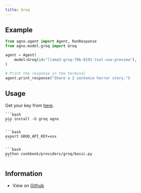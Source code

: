 ```yaml
---
title: Groq
---
```


## Example

<CodeGroup>

```python agent.py
from agno.agent import Agent, RunResponse
from agno.model.groq import Groq

agent = Agent(
    model=Groq(id="llama3-groq-70b-8192-tool-use-preview"),
)

# Print the response in the terminal
agent.print_response("Share a 2 sentence horror story.")

```

</CodeGroup>

## Usage

Get your key from [here](https://console.groq.com/keys).

<Steps>
  <Snippet file="create-venv-step.mdx" />

  <Step title="Install libraries">

    ```bash
    pip install -U groq agno
    ```

  </Step>

  <Step title="Export `GROQ_API_KEY`">

    ```bash
    export GROQ_API_KEY=xxx
    ```

  </Step>

  <Step title="Run Groq Agent">

    ```bash
    python cookbook/providers/groq/basic.py
    ```

  </Step>

  </Steps>

## Information

- View on [Github](https://github.com/phidatahq/agno/tree/main/cookbook/providers/groq/basic.py)
